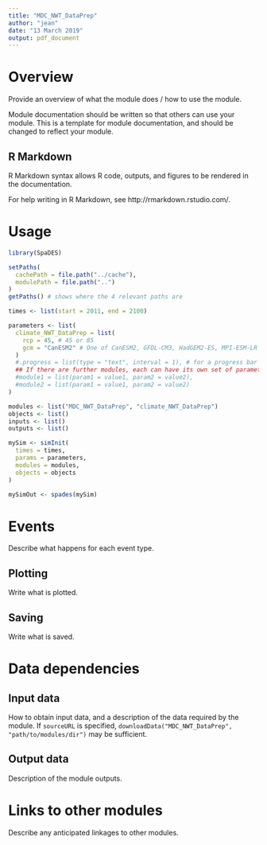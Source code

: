 ```yaml
---
title: "MDC_NWT_DataPrep"
author: "jean"
date: "13 March 2019"
output: pdf_document
---
```


# Overview

Provide an overview of what the module does / how to use the module.

Module documentation should be written so that others can use your module.
This is a template for module documentation, and should be changed to reflect your module.

## R Markdown

R Markdown syntax allows R code, outputs, and figures to be rendered in the documentation.

For help writing in R Markdown, see http://rmarkdown.rstudio.com/.

# Usage

```r
library(SpaDES)

setPaths(
  cachePath = file.path("../cache"),
  modulePath = file.path("..")
)
getPaths() # shows where the 4 relevant paths are

times <- list(start = 2011, end = 2100)

parameters <- list(
  climate_NWT_DataPrep = list(
    rcp = 45, # 45 or 85
    gcm = "CanESM2" # One of CanESM2, GFDL-CM3, HadGEM2-ES, MPI-ESM-LR  
  )
  #.progress = list(type = "text", interval = 1), # for a progress bar
  ## If there are further modules, each can have its own set of parameters:
  #module1 = list(param1 = value1, param2 = value2),
  #module2 = list(param1 = value1, param2 = value2)
)

modules <- list("MDC_NWT_DataPrep", "climate_NWT_DataPrep")
objects <- list()
inputs <- list()
outputs <- list()

mySim <- simInit(
  times = times, 
  params = parameters, 
  modules = modules,
  objects = objects
)

mySimOut <- spades(mySim)
```

# Events

Describe what happens for each event type.

## Plotting

Write what is plotted.

## Saving

Write what is saved.

# Data dependencies

## Input data

How to obtain input data, and a description of the data required by the module.
If `sourceURL` is specified, `downloadData("MDC_NWT_DataPrep", "path/to/modules/dir")` may be sufficient.

## Output data

Description of the module outputs.

# Links to other modules

Describe any anticipated linkages to other modules.

